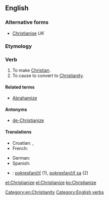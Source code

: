==English==

===Alternative forms===
* [[Christianise]] ''UK''

===Etymology===
{{suffix|Christian|ize}}

===Verb===
{{en-verb|Christianiz|es}}

# To make [[Christian]].
# To cause to convert to [[Christianity]].

====Related terms====
* [[Abrahamize]]

====Antonyms====
* [[de-Christianize]]

====Translations====
{{trans-top|to convert to Christianity}}
* Croatian: {{t-|hr|kristijanizirati|alt=kristijanizírati}}, {{t-|hr|pokrstiti|alt=pokr̀stiti}}
* French: {{t+|fr|christianiser}}
{{trans-mid}}
* German: {{t+|de|christianisieren}}
* Spanish: {{t-|es|cristianizar}}
{{trans-bottom}}

{{checktrans-top}}
* {{ttbc|sk}}: [[pokresťančiť]] (1), [[pokresťančiť sa]] (2)
{{trans-bottom}}

[[Category:en:Christianity]]
[[Category:English verbs]]

[[et:Christianize]]
[[el:Christianize]]
[[ko:Christianize]]